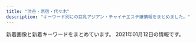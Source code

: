 ```yaml
---
title: "渋谷・原宿・代々木"
description: "キーワード別にの巨乳アジアン・チャイナエステ嬢情報をまとめました。"
---
```


新着画像と新着キーワードをまとめています。
2021年01月12日の情報です。

<DmmAffiliateIns />
<KeywordTable
  shops={
    [
    {
        "station": "JR\u6e0b\u8c37\u99c5\u897f\u53e3",
        "keywords": {},
        "img_links": [
            "http://suitengu.me-es.com/images/index_18.jpg",
            "http://suitengu.me-es.com/images/03.jpg",
            "http://suitengu.me-es.com/images/index_09.jpg",
            "http://suitengu.me-es.com/images/info.jpg",
            "http://suitengu.me-es.com/images/index_05.jpg",
            "http://suitengu.me-es.com/images/index_03.jpg",
            "http://suitengu.me-es.com/images/info_10.jpg",
            "http://suitengu.me-es.com/girl/08.jpg",
            "http://suitengu.me-es.com/images/rec_10.jpg",
            "http://suitengu.me-es.com/girl/013.jpg",
            "http://suitengu.me-es.com/images/staff_10.jpg",
            "http://suitengu.me-es.com/images/02.jpg",
            "http://suitengu.me-es.com/girl/011.jpg",
            "http://suitengu.me-es.com/girl/05a.jpg",
            "http://suitengu.me-es.com/images/index_13.jpg",
            "http://suitengu.me-es.com/images/index_01.jpg",
            "http://suitengu.me-es.com/girl/08a.jpg",
            "http://suitengu.me-es.com/images/index_10.jpg",
            "http://suitengu.me-es.com/images/index_08.jpg",
            "http://suitengu.me-es.com/girl/014.jpg",
            "http://suitengu.me-es.com/girl/05.jpg",
            "http://suitengu.me-es.com/images/index_07.jpg",
            "http://suitengu.me-es.com/images/index_14.jpg",
            "http://suitengu.me-es.com/images/rec.jpg",
            "http://suitengu.me-es.com/images/index_06.jpg",
            "http://suitengu.me-es.com/girl/07.jpg",
            "http://suitengu.me-es.com/images/01.jpg",
            "http://suitengu.me-es.com/images/index_04.jpg",
            "http://suitengu.me-es.com/girl/07a.jpg",
            "http://suitengu.me-es.com/girl/010.jpg",
            "http://suitengu.me-es.com/girl/01.jpg"
        ],
        "url": "http://suitengu.me-es.com/",
        "name": "\u6c34\u5929\u5bae"
    },
    {
        "name": "\u30b9\u30ef\u30f3",
        "img_links": [
            "http://www.e-god.work/img/koko2.jpg",
            "http://www.e-god.work/img/yuki1.jpg",
            "http://www.e-god.work/img/zb.jpg",
            "http://www.e-god.work/images/info.jpg",
            "http://www.e-god.work/images/1.jpg",
            "http://www.e-god.work/images/sys2.jpg",
            "http://www.e-god.work/images/line.png",
            "http://www.e-god.work/img/koko1.jpg",
            "http://www.e-god.work/images/2.jpg",
            "http://www.e-god.work/images/sys1.jpg",
            "http://www.e-god.work/images/int2.jpg",
            "http://www.e-god.work/images/interior_t.jpg",
            "http://www.e-god.work/images/news.jpg",
            "http://www.e-god.work/images/ais.jpg",
            "http://www.e-god.work/images/staff_t.jpg",
            "http://www.e-god.work/images/tel.jpg",
            "http://www.e-god.work/images/head.jpg",
            "http://www.e-god.work/img/eri1.jpg",
            "http://www.e-god.work/images/mobile.jpg",
            "http://www.e-god.work/images/int1.jpg",
            "http://www.e-god.work/images/4.jpg"
        ],
        "url": "http://www.e-god.work/",
        "keywords": {},
        "station": "JR\u6e0b\u8c37\u99c5\u30cf\u30c1\u516c\u53e3"
    },
    {
        "img_links": [
            "http://www.ogon.work/staff/sara1.jpg",
            "http://www.ogon.work/staff/ayumi2.jpg",
            "http://www.ogon.work/staff/ayumi1.jpg",
            "http://www.ogon.work/img/interior.jpg",
            "http://www.ogon.work/img/s/s_qa.png",
            "http://www.ogon.work/staff/hana1.jpg",
            "http://www.ogon.work/staff/yuki1.jpg",
            "http://www.ogon.work/img/contentsbottom.png",
            "http://www.ogon.work/staff/ayumi3.jpg",
            "http://www.ogon.work/staff/yuki2.jpg",
            "http://www.ogon.work/img/bana02.jpg",
            "http://www.ogon.work/img/icon/new.jpg",
            "http://www.ogon.work/img/bana03.jpg",
            "http://www.ogon.work/staff/momo1.jpg",
            "http://www.ogon.work/staff/tina1.jpg"
        ],
        "station": "JR\u6e0b\u8c37\u99c5\u30cf\u30c1\u516c\u53e3",
        "url": "http://www.ogon.work/",
        "name": "\u9ec4\u91d1\u6d77\u5cb8",
        "keywords": {
            "D": 21,
            "84": 30,
            "C": 55,
            "87": 13,
            "83": 14,
            "85": 14,
            "E": 7,
            "86": 14
        }
    },
    {
        "station": "JR\u4ee3\u3005\u6728\u99c5",
        "name": "\u6953",
        "img_links": [
            "http://www.kaede-es.club/images/nav/nav-staff.jpg",
            "http://www.kaede-es.club/images/staff/2/nana.jpg",
            "http://www.kaede-es.club/psd/off2-1.jpg",
            "http://www.kaede-es.club/images/staff/4/sati.jpg",
            "http://www.kaede-es.club/images/index-tiba_10.jpg",
            "http://www.kaede-es.club/images/20200928173241.png",
            "http://www.kaede-es.club/images/staff/2/yume.png",
            "http://www.kaede-es.club/images/staff/neinei2.jpg",
            "http://www.kaede-es.club/images/staff/emi.jpg",
            "http://www.kaede-es.club/images/staff/2/miki.jpg",
            "http://www.kaede-es.club/images/nav/nav-sys.jpg",
            "http://www.kaede-es.club/images/staff/4/yuyu2.jpg",
            "http://www.kaede-es.club/images/index-tiba_13.jpg",
            "http://www.kaede-es.club/images/staff/2/momo.jpg",
            "http://www.kaede-es.club/images/staff/miki.jpg",
            "http://www.kaede-es.club/images/index-tiba_04.jpg",
            "http://www.kaede-es.club/images/shop/DSC_0998-199x300.jpg",
            "http://www.kaede-es.club/images/t-off-ico.jpg",
            "http://www.kaede-es.club/psd/off32.jpg",
            "http://www.kaede-es.club/images/nav/nav-job.jpg",
            "http://www.kaede-es.club/images/shop/DSC_0087-221x300.jpg",
            "http://www.kaede-es.club/images/index-tiba_09.jpg",
            "http://www.kaede-es.club/images/index-tiba_02.jpg",
            "http://www.kaede-es.club/images/shop/DSC_0086-300x199.jpg"
        ],
        "keywords": {},
        "url": "http://www.kaede-es.club/"
    },
    {
        "station": "JR\u6e0b\u8c37\u99c5\u6771\u53e3",
        "name": "\u68ee\u306e\u9999",
        "url": "http://kokoronosato.tyo.cm/",
        "keywords": {
            "87": 8,
            "83": 4,
            "85": 4,
            "C": 19,
            "D": 24,
            "86": 12
        },
        "img_links": [
            "http://kokoronosato.tyo.cm/images/room1.jpg",
            "http://kokoronosato.tyo.cm/images/room4.jpg",
            "http://kokoronosato.tyo.cm/photos/sites/15/2019/07/2019072809450776.jpg",
            "http://kokoronosato.tyo.cm/images/themes/pink/s_staff.png",
            "http://kokoronosato.tyo.cm/photos/sites/15/2019/07/2019072809470568.jpg",
            "http://kokoronosato.tyo.cm/link/massage-de_88_31.jpg",
            "http://kokoronosato.tyo.cm/link/8831.jpg",
            "http://kokoronosato.tyo.cm/images/room3.jpg",
            "http://kokoronosato.tyo.cm/photos/sites/15/2020/08/2020082205444661.jpg",
            "http://kokoronosato.tyo.cm/images/themes/pink/no1.png",
            "http://kokoronosato.tyo.cm/images/themes/pink/line.png",
            "http://kokoronosato.tyo.cm/images/themes/pink/s_news.png",
            "http://kokoronosato.tyo.cm/link/88x31b.jpg",
            "http://kokoronosato.tyo.cm/images/themes/pink/mobile.jpg",
            "http://kokoronosato.tyo.cm/images/themes/pink/s_link.png",
            "http://menlog.net/link/menlog8831.jpg",
            "http://kokoronosato.tyo.cm/link/walker88.jpg",
            "http://kokoronosato.tyo.cm/photos/sites/15/2020/08/2020082203135850.jpg",
            "http://kokoronosato.tyo.cm/link/esthelove88-31.jpg",
            "http://kokoronosato.tyo.cm/photos/sites/15/2019/07/2019072809445954.jpg",
            "http://kokoronosato.tyo.cm/link/e0016.jpg",
            "http://kokoronosato.tyo.cm/images/themes/pink/s_newface.png",
            "http://kokoronosato.tyo.cm/photos/sites/15/2020/08/2020082203150030.jpg",
            "http://kokoronosato.tyo.cm/photos/sites/15/2020/08/2020082205444313.jpg",
            "http://kokoronosato.tyo.cm/images/themes/pink/s_pickup.png",
            "http://kokoronosato.tyo.cm/images/themes/pink/s_ranking.png",
            "http://kokoronosato.tyo.cm/images/themes/pink/no2.png",
            "http://kokoronosato.tyo.cm/photos/sites/15/2020/08/2020082205443766.jpg",
            "http://kokoronosato.tyo.cm/images/room2.jpg",
            "http://kokoronosato.tyo.cm/photos/sites/15/2019/07/2019072809465934.jpg",
            "http://kokoronosato.tyo.cm/images/themes/pink/r3.jpg"
        ]
    },
    {
        "img_links": [
            "http://www.aixin.co.jp/images/staff/miki/2.jpg",
            "http://www.aixin.co.jp/images/staff/mika2/mika2.png",
            "http://www.aixin.co.jp/images/costume/1.png",
            "http://www.aixin.co.jp/images/staff/ruru2/2.jpg",
            "http://www.aixin.co.jp/images/staff/mika2/2.png",
            "http://www.aixin.co.jp/images/wanted/wanted.png",
            "http://www.aixin.co.jp/images/staff/aki/aki.png",
            "http://www.aixin.co.jp/images/staff/ayaka/ayaka.jpg",
            "http://www.aixin.co.jp/images/staff/koko/koko.png",
            "http://www.aixin.co.jp/images/staff/miya/1.jpg",
            "http://www.aixin.co.jp/images/costume/2.png",
            "http://www.aixin.co.jp/images/staff/chiemi/1.jpg",
            "http://www.aixin.co.jp/images/staff/akane/akane.png",
            "http://www.aixin.co.jp/images/price/hirou.jpg",
            "http://www.aixin.co.jp/images/staff/miya/miya.jpg",
            "http://www.aixin.co.jp/images/staff/miki/miki.jpg",
            "http://www.aixin.co.jp/images/staff/mimi2/mimi2.png",
            "http://www.aixin.co.jp/images/map/google.png",
            "http://www.aixin.co.jp/images/price/long.jpg",
            "http://www.aixin.co.jp/images/staff/eri/eri.png",
            "http://www.aixin.co.jp/images/staff/rara/rara.png",
            "http://www.aixin.co.jp/images/staff/ruru2/ruru2.jpg",
            "http://www.aixin.co.jp/images/staff/haruka2/haruka2.png",
            "http://www.aixin.co.jp/images/staff/yuzu/yuzu.jpg",
            "http://www.aixin.co.jp/images/staff/ruri2/ruri2.png",
            "http://www.aixin.co.jp/images/costume/3.png",
            "http://www.aixin.co.jp/images/staff/ayaka/1.jpg",
            "http://www.aixin.co.jp/images/costume/7.png",
            "http://www.aixin.co.jp/images/staff/chiemi/chiemi.jpg",
            "http://www.aixin.co.jp/images/top_pic/top2.jpg",
            "http://www.aixin.co.jp/images/staff/yuzu/2.jpg",
            "http://www.aixin.co.jp/images/price/aroma.jpg",
            "http://www.aixin.co.jp/images/costume/4.png",
            "http://www.aixin.co.jp/images/price/tokusen.jpg",
            "http://www.aixin.co.jp/images/staff/yui2/yui2.png",
            "http://www.aixin.co.jp/images/staff/ran/ran.png",
            "http://www.aixin.co.jp/images/staff/mirai/mirai.png",
            "http://www.aixin.co.jp/images/staff/mika2/1.png",
            "http://www.aixin.co.jp/images/top/top.jpg",
            "http://www.aixin.co.jp/images/costume/6.png",
            "http://www.aixin.co.jp/images/staff/miharu/miharu.png"
        ],
        "keywords": {},
        "url": "http://www.aixin.co.jp/",
        "station": "JR\u6e0b\u8c37\u99c5",
        "name": "\u30a2\u30a4\u30b7\u30f3"
    },
    {
        "img_links": [
            "http://awaawa-fairy.work/img/sta29.png",
            "http://awaawa-fairy.work/sp/img/p-29.png",
            "http://awaawa-fairy.work/sp/img/sys.jpg",
            "http://awaawa-fairy.work/sp/img/botton.jpg",
            "http://awaawa-fairy.work/img/st26.png",
            "http://awaawa-fairy.work/img/nos.png",
            "http://awaawa-fairy.work/img/st29.png",
            "http://awaawa-fairy.work/sp/img/t-a.jpg",
            "http://awaawa-fairy.work/sp/img/pic.jpg",
            "http://awaawa-fairy.work/img/st018.png",
            "http://awaawa-fairy.work/sp/img/sta15.png",
            "http://awaawa-fairy.work/sp/img/t-s.jpg",
            "http://awaawa-fairy.work/img/st28.png",
            "http://awaawa-fairy.work/sp/img/tit.jpg",
            "http://awaawa-fairy.work/sp/img/sta22.png",
            "http://awaawa-fairy.work/sp/img/sta18.png",
            "http://awaawa-fairy.work/img/sta17.png",
            "http://awaawa-fairy.work/sp/img/sta28.png",
            "http://awaawa-fairy.work/img/st17.png",
            "http://awaawa-fairy.work/img/sta22.png",
            "http://awaawa-fairy.work/sp/img/tel.jpg",
            "http://awaawa-fairy.work/sp/img/mv.jpg",
            "http://awaawa-fairy.work/img/st18.png",
            "http://awaawa-fairy.work/img/st4.png",
            "http://awaawa-fairy.work/img/st15.png",
            "http://awaawa-fairy.work/img/st22.png",
            "http://awaawa-fairy.work/sp/img/pc.jpg",
            "http://awaawa-fairy.work/sp/img/sta27.png",
            "http://awaawa-fairy.work/img/head.png",
            "http://awaawa-fairy.work/img/sta18.png",
            "http://awaawa-fairy.work/sp/img/sta26.png",
            "http://awaawa-fairy.work/sp/img/t-o.jpg",
            "http://awaawa-fairy.work/sp/img/info.jpg",
            "http://awaawa-fairy.work/img/bottom.png",
            "http://awaawa-fairy.work/sp/img/sta17.png",
            "http://awaawa-fairy.work/sp/img/add.jpg",
            "http://awaawa-fairy.work/sp/img/p-27.png",
            "http://awaawa-fairy.work/img/sta28.png",
            "http://awaawa-fairy.work/sp/img/p-26.png",
            "http://awaawa-fairy.work/sp/img/p-15.png",
            "http://awaawa-fairy.work/img/st017.png",
            "http://awaawa-fairy.work/sp/img/time.jpg",
            "http://awaawa-fairy.work/img/sta26.png",
            "http://awaawa-fairy.work/img/sta27.png",
            "http://awaawa-fairy.work/img/sta15.png",
            "http://awaawa-fairy.work/sp/img/sta29.png",
            "http://awaawa-fairy.work/sp/img/t-r.jpg",
            "http://awaawa-fairy.work/img/mo.png",
            "http://awaawa-fairy.work/sp/img/t-t.jpg",
            "http://awaawa-fairy.work/sp/img/line.jpg",
            "http://awaawa-fairy.work/img/st27.png"
        ],
        "station": "JR\u6e0b\u8c37\u99c5\u897f\u53e3",
        "name": "\u6ce1\u6ce1\u30d5\u30a7\u30a2\u30ea\u30fc",
        "url": "http://awaawa-fairy.work/",
        "keywords": {
            "F": 1,
            "85": 4,
            "E": 2,
            "87": 5,
            "C": 17,
            "D": 4,
            "88": 5,
            "86": 3
        }
    },
    {
        "station": "JR\u6e0b\u8c37\u99c5\u5bae\u76ca\u5742\u53e3",
        "name": "Angel",
        "img_links": [
            "http://angel.est.cm/photos/sites/23/2016/08/staff2.jpg",
            "http://angel.est.cm/photos/sites/23/2019/05/2019051010094757.jpg",
            "http://angel.est.cm/img/r2.jpg",
            "http://angel.est.cm/photos/sites/23/2019/05/2019051010094797.jpg",
            "http://angel.est.cm/img/r1.jpg",
            "http://angel.est.cm/photos/sites/23/2019/05/2019051010094759.jpg",
            "http://angel.est.cm/photos/sites/23/2019/11/2019110102361631.jpg",
            "http://angel.est.cm/photos/sites/23/2018/10/2018100318475591.jpg",
            "http://angel.est.cm/img/r4.jpg",
            "http://angel.est.cm/img/r3.jpg",
            "http://angel.est.cm/img/top.png",
            "http://angel.est.cm/photos/sites/23/2019/05/2019051010094748.jpg",
            "http://angel.est.cm/img/footer.png"
        ],
        "url": "http://angel.est.cm/",
        "keywords": {
            "E": 4,
            "C": 2,
            "88": 2,
            "D": 8,
            "86": 6,
            "87": 6
        }
    }
]
}
/>
<DmmAffiliateScript />
